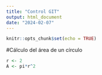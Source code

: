 ```yaml
---
title: "Control GIT"
output: html_document
date: "2024-02-07"
---
```


```r
knitr::opts_chunk$set(echo = TRUE)
```

#Cálculo del área de un círculo
```r

r <- 2
A <- pi*r^2

```


